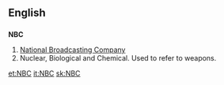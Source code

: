 ==English==
==={{initialism}}===
'''NBC'''

# [[wikipedia:NBC|National Broadcasting Company]]
# Nuclear, Biological and Chemical. Used to refer to weapons.

[[et:NBC]]
[[it:NBC]]
[[sk:NBC]]